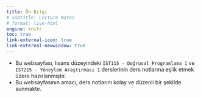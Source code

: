 ```yaml
---
title: Ön Bilgi
# subtitle: Lecture Notes
# format: live-html
engine: knitr
toc: true
link-external-icon: true
link-external-newwindow: true
---
```


* Bu websayfası, lisans düzeyindeki `IST115 - Doğrusal Programlama 1` ve `IST215 - Yöneylem Araştırması 1` derslerinin ders notlarına eşlik etmek üzere hazırlanmıştır.
* Bu websayfasının amacı, ders notlarını kolay ve düzenli bir şekilde sunmaktır.